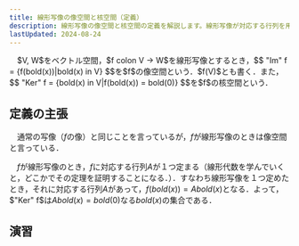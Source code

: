 ```yaml
---
title: 線形写像の像空間と核空間（定義）
description: 線形写像の像空間と核空間の定義を解説します。線形写像が対応する行列を用いて、像空間と核空間の関係を詳しく説明します。
lastUpdated: 2024-08-24
---
```



<Card title="定義6.3.2">
　$V, W$をベクトル空間，$f colon V -> W$を線形写像とするとき，$$
"Im" f = {f(bold(x))|bold(x) in V}
$$を$f$の像空間という．$f(V)$とも書く．また，$$
"Ker" f = {bold(x) in V|f(bold(x)) = bold(0)}
$$を$f$の核空間という．
</Card>

## 定義の主張
　通常の写像（$f$の像）と同じことを言っているが，$f$が線形写像のときは像空間と言っている．

　$f$が線形写像のとき，$f$に対応する行列$A$が１つ定まる（線形代数を学んでいくと，どこかでその定理を証明することになる．）．すなわち線形写像を１つ定めたとき，それに対応する行列$A$があって，$f(bold(x)) = A bold(x)$となる．よって， $"Ker" f$は$A bold(x) = bold(0)$なる$bold(x)$の集合である．

<ImageWithCaption 
    src={image_01}
    alt="線形写像の像空間と核空間（定義）"
    figcaption="像空間，核空間"
    width="398"
    height="216"
/>

## 演習
<LinkCard
  title="像空間と核空間についての例題（例題13）"
  description="像空間と核空間についての例題（例題13）"
  href="/linear_algebra/exercises/0150_image_space_and_kernel_space/"
/>


